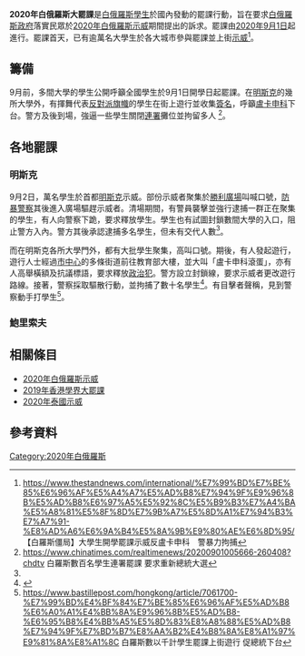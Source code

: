 {{UTC+3}}
{{Infobox Civil Conflict
| title = 2020年白俄羅斯示威
| partof = {{link-en|白俄羅斯民主運動|Belarusian democracy movement}}
| image = 
| caption = 
| date = {{start date|2020|9|1}}－至今
| place = {{BLR}}
| coordinates = 
| causes = * 政府應對[[2019冠状病毒病白俄罗斯疫情|2019冠状病毒病]]的方法
* 逮捕總統參選人[[维克托·德米特里耶维奇·巴巴里科|維克托·巴巴里科]]和[[謝爾蓋·季哈諾夫斯基|謝爾蓋·季哈諾夫斯基]]
* 多年持續的[[選舉操控手法|選舉舞弊]]
* 偽造[[2020年白俄羅斯總統選舉|總統選舉]]結果
* [[警暴|警暴]]
| goals = * 釋放維克托·巴巴里科、謝爾蓋·季哈諾夫斯基等政治犯
* 舉行公平公正的選舉
* 接受反對派總統候選人的提名
* [[亞歷山大·格里戈里耶維奇·盧卡申科|亞歷山大·盧卡申科]]辭任總統一職
* 釋放被捕示威者
* 停止警暴
* 停止取消反對派的參選資格
* 重新點票
| methods = [[罷課|罷課]]、大型集會
| status = 持續中
| result = 
| side1 = 罷課集會參與者
| side2 = {{flagdeco|Belarus}}'''[[白俄羅斯政府|政府]]'''：
* [[File:Знак_ОМОН_(Беларусь).png|15px]]{{link-be|特別用途機動單位 (白俄羅斯)|АМАП (Беларусь)|特別用途機動單位}}<ref>{{Cite web | url=https://www.defence24.pl/bialorus-armia-nie-dopusci-do-upadku-panstwa | title=Białoruś: "armia nie dopuści do upadku państwa" | date=2020-07-18 | website=Defence24.pl | language=pl | accessdate=2020-08-12 | archive-date=2020-07-19 | archive-url=https://web.archive.org/web/20200719040052/https://www.defence24.pl/bialorus-armia-nie-dopusci-do-upadku-panstwa | dead-url=no }}</ref>
* [[File:KGB_Belarus_crest.svg|15px]][[白俄羅斯共和國國家安全委員會|國家安全委員會]]
* [[File:MUS_Belarus_crest.PNG|15px]]{{link-en|白俄羅斯共和國內務部|Ministry of Internal Affairs (Belarus)|內務部}}
** [[File:Belarus_Internal_Troops_patch.png|15px]]{{link-en|內衛部隊 (白俄羅斯)|Internal Troops of Belarus|內衛部隊}}
** [[File:СПБТ_"АЛМАЗ".jpg|15px]][[鑽石反恐特別單位|鑽石反恐特別單位]]
** [[File:Belarus_militia_logo.png|15px]]{{link-en|白俄羅斯警察|Militsiya (Belarus)}}
* [[File:Bel_sbp.gif|15px]]{{link-en|白俄羅斯共和國總統警護處|Presidential Security Service (Belarus)|總統警護處}}

|howmany1= 
*逾10000人
|howmany2= 

}}
''' 2020年白俄羅斯大罷課'''是[[白俄羅斯|白俄羅斯]][[學生|學生]]於國內發動的罷課行動，旨在要求[[白俄羅斯政府|白俄羅斯政府]]落實民眾於[[2020年白俄羅斯示威|2020年白俄羅斯示威]]期間提出的訴求。罷課由[[2020年|2020年]][[9月1日|9月1日]]起進行。罷課首天，已有逾萬名大學生於各大城市參與罷課並上街[[示威|示威]]<ref name="#1">https://www.thestandnews.com/international/%E7%99%BD%E7%BE%85%E6%96%AF%E5%A4%A7%E5%AD%B8%E7%94%9F%E9%96%8B%E5%AD%B8%E6%97%A5%E5%92%8C%E5%B9%B3%E7%A4%BA%E5%A8%81%E5%8F%8D%E7%9B%A7%E5%8D%A1%E7%94%B3%E7%A7%91-%E8%AD%A6%E6%9A%B4%E5%8A%9B%E9%80%AE%E6%8D%95/ {{Wayback|url=https://www.thestandnews.com/international/%E7%99%BD%E7%BE%85%E6%96%AF%E5%A4%A7%E5%AD%B8%E7%94%9F%E9%96%8B%E5%AD%B8%E6%97%A5%E5%92%8C%E5%B9%B3%E7%A4%BA%E5%A8%81%E5%8F%8D%E7%9B%A7%E5%8D%A1%E7%94%B3%E7%A7%91-%E8%AD%A6%E6%9A%B4%E5%8A%9B%E9%80%AE%E6%8D%95/ |date=20210114120523 }} 【白羅斯僵局】大學生開學罷課示威反盧卡申科　警暴力拘捕</ref>。

==籌備==
9月前，多間大學的學生公開呼籲全國學生於9月1日開學日起罷課。在[[明斯克|明斯克]]的幾所大學外，有揮舞代表[[反對派|反對派]][[旗幟|旗幟]]的學生在街上遊行並收集[[簽名|簽名]]，呼籲[[盧卡申科|盧卡申科]]下台。警方及後到場，強逼一些學生關閉[[連署|連署]]攤位並拘留多人 <ref>https://www.chinatimes.com/realtimenews/20200901005666-260408?chdtv {{Wayback|url=https://www.chinatimes.com/realtimenews/20200901005666-260408?chdtv |date=20210114120522 }} 白羅斯數百名學生連署罷課 要求重新總統大選</ref>。

==各地罷課==
===明斯克===
9月2日，萬名學生於首都[[明斯克|明斯克]]示威。部份示威者聚集於[[勝利廣場|勝利廣場]]叫喊口號，[[防暴警察|防暴警察]]其後進入廣場驅趕示威者。清場期間，有警員襲擊並強行逮捕一群正在聚集的學生，有人向警察下跪，要求釋放學生。學生也有試圖封鎖數間大學的入口，阻止警方入內。警方其後承認逮捕多名學生，但未有交代人數<ref name="#1"/>。

而在明斯克各所大學門外，都有大批學生聚集，高叫口號。期後，有人發起遊行，遊行人士經過[[市中心|市中心]]的多條街道前往教育部大樓，並大叫「盧卡申科滾蛋」，亦有人高舉橫額及抗議標語，要求釋放[[政治犯|政治犯]]。警方設立封鎖線，要求示威者更改遊行路線。接著，警察採取驅散行動，並拘捕了數十名學生<ref>{{Cite web|date=2020-09-01|title=В Минске милиция задержала несколько десятков протестующих студентов|url=https://www.kommersant.ru/doc/4475184|access-date=2020-09-05|publisher=[[生意人报|生意人报]]|language=ru|archive-date=2020-09-01|archive-url=https://archive.today/20200901105956/https://www.kommersant.ru/doc/4475184|dead-url=no}}</ref>。有目擊者聲稱，見到警察動手打學生<ref>https://www.bastillepost.com/hongkong/article/7061700-%E7%99%BD%E4%BF%84%E7%BE%85%E6%96%AF%E5%AD%B8%E6%A0%A1%E4%BB%8A%E9%96%8B%E5%AD%B8-%E6%95%B8%E4%BB%A5%E5%8D%83%E8%A8%88%E5%AD%B8%E7%94%9F%E7%BD%B7%E8%AA%B2%E4%B8%8A%E8%A1%97%E9%81%8A%E8%A1%8C {{Wayback|url=https://www.bastillepost.com/hongkong/article/7061700-%E7%99%BD%E4%BF%84%E7%BE%85%E6%96%AF%E5%AD%B8%E6%A0%A1%E4%BB%8A%E9%96%8B%E5%AD%B8-%E6%95%B8%E4%BB%A5%E5%8D%83%E8%A8%88%E5%AD%B8%E7%94%9F%E7%BD%B7%E8%AA%B2%E4%B8%8A%E8%A1%97%E9%81%8A%E8%A1%8C |date=20210114120531 }} 白羅斯數以千計學生罷課上街遊行 促總統下台</ref>。

===鮑里索夫===

==相關條目==
* [[2020年白俄羅斯示威|2020年白俄羅斯示威]]
* [[2019年香港學界大罷課|2019年香港學界大罷課]]
* [[2020年泰國示威|2020年泰國示威]]

==參考資料==
{{References}}
{{白俄羅斯民主運動}}

[[Category:2020年白俄羅斯|Category:2020年白俄羅斯]]